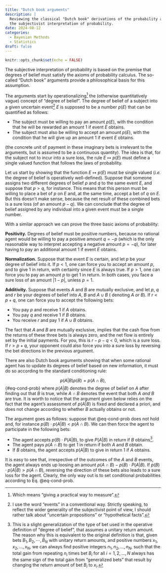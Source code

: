 ```yaml
---
title: "Dutch book arguments"
description: |
  Reviewing the classical "Dutch book" derivations of the probability axioms in 
  the subjectivist interpretation of probability.
date: 2024-08-12
categories: 
  - Bayesian Methods
  - Statistics
draft: false
---
```


```r
knitr::opts_chunk$set(echo = FALSE)
```

The subjective interpretation of probability is based on the premise that degrees of belief must satisfy the axioms of probability calculus. The so-called "Dutch book" arguments provide a philosophical basis for this assumption.

The arguments start by operationalizing[^1] the (otherwise quantitatively vague) concept of "degree of belief". The degree of belief of a subject into a given uncertain event[^2] $E$ is supposed to be a number $p(E)$ that can be quantified as follows:

[^1]: Which means "giving a practical way to measure".

[^2]: I use the word "events" in a conventional way. Strictly speaking, to reflect the wider generality of the subjectivist point of view, I should rather talk about "uncertain propositions" or "hypothetical facts".

-   The subject must be willing to pay an amount $p(E)$, with the condition that he will be rewarded an amount $1$ if event $E$ obtains.
-   The subject must also be willing to accept an amount $p(E)$, with the condition that he will give up an amount $1$ if event $E$ obtains.

(the concrete unit of payment in these imaginary bets is irrelevant to the arguments, but is assumed to be a continuous quantity). The idea is that, for the subject not to incur into a sure loss, the rule $E\mapsto p(E)$ must define a single valued function that follows the laws of probability.

Let us start by showing that the function $E\mapsto p(E)$ must be single valued (*i.e.* the degree of belief is operatively well-defined). Suppose that someone assigns two different degrees of belief $p$ and $q$ to the same event $E$, and suppose that $p>q$, for instance. This means that this person must be willing to place a bet of $p$ on $E$ and, at the same time, accept a bet of $q$ on $E$. But this doesn't make sense, because the net result of these combined bets is a sure loss (of an amount $p-q$). We can conclude that the degree of belief assigned by any individual into a given event must be a single number.

With a similar approach we can prove the three basic axioms of probability:

**Positivity.** Degrees of belief must be positive numbers, because no rational agent would be willing to pay a positive amount $q = -p$ (which is the only reasonable way to interpret accepting a negative amount $p = -q$), for later having to pay an additional amount $1$ if event $E$ obtains.

**Normalization.** Suppose that the event $E$ is certain, and let $p$ be your degree of belief into it. If $p < 1$, one can force you to accept an amount $p$, and to give $1$ in return, with certainty since $E$ is always true. If $p > 1$, one can force you to pay an amount $p$ to get $1$ in return. In both cases, you face a sure loss of an amount $\vert 1 - p\vert$, unless $p = 1$.

**Additivity.** Suppose that events $A$ and $B$ are mutually exclusive, and let $p$, $q$ and $r$ be your degrees of belief into $A$, $B$ and $A\cup B$ ( denoting $A$ *or* $B$). If $r < p + q$, one can force you to accept the following bets:

-   You pay $p$ and receive $1$ if $A$ obtains.
-   You pay $q$ and receive $1$ if $B$ obtains.
-   You receive $r$ and pay $1$ if $A\cup B$ obtains.

The fact that $A$ and $B$ are mutually exclusive, implies that the cash flow from the returns of these three bets is always zero, and the net flow is entirely set by the initial payments. For you, this is $r - p - q < 0$, which is a sure loss. If $r > p + q$, your opponent could also force you into a sure loss by reversing the bet directions in the previous argument.

There are also Dutch book arguments showing that when some rational agent has to update its degrees of belief based on new information, it must do so according to the standard conditioning rule:

$$
p(A\vert B)p(B)=p(A\cap B), 
$$ {#eq-cond-prob}
where $p(A\vert B)$ denotes the degree of belief on $A$ after finding out that $B$ is true, while $A\cap B$ denotes the event that both $A$ *and* $B$ are true. It is worth to notice that the argument given below relies on the fact that the agent's assessment of $p(A\vert B)$ is fixed and declared a priori, and does not change according to whether $B$ actually obtains or not.

The argument goes as follows: suppose that @eq-cond-prob does not hold and, for instance $p(B)\cdot p(A\vert B) < p(A\cap B)$. We can then force the agent to participate in the following bets:

-   The agent accepts $p(B)\cdot P(A\vert B)$, to give $P(A\vert B)$ in return if $B$ obtains[^3].
-   The agent pays $p(A\cap B)$ to get $1$ in return if both $A$ and $B$ obtain.
-   If $B$ obtains, the agent accepts $p(A\vert B)$ to give in return $1$ if $A$ obtains.

[^3]: This is a slight generalization of the type of bet used in the operative definition of "degree of belief", that assumes a unitary return amount. The reason why this is equivalent to the original definition is that, given bets $B_1,\,B_2,\,\cdots,\,B_N$ with unitary return amounts, and positive numbers $x_1, \,x_2,\,\dots,\,x_N$, we can always find positive integers $n_1,\,n_2,\dots,\,n_N$, such that the total gain from repeating $n_i$ times bet $B_i$ for all $i=1,2,\dots,N$ always has the same sign of the total gain from "generalized bets" that result by changing the return amount of bet $B_i$ to $x_i$.

It is easy to see that, irrespective of the outcomes of the $A$ and $B$ events, the agent always ends up loosing an amount $p(A\cap B) - p(B) \cdot P(A\vert B)$. If $p(B)\cdot p(A\vert B) > p(A\cap B)$, reversing the direction of these bets also leads to a sure loss for the agent. Clearly, the only way out is to set conditional probabilities according to Eq. @eq-cond-prob.
